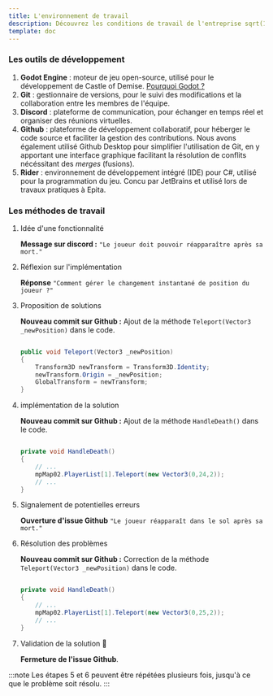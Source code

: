 ```yaml
---
title: L'environnement de travail
description: Découvrez les conditions de travail de l'entreprise sqrt(100), et comment nous avons mis en place un cadre de développement adapté à nos besoins.
template: doc
---
```


### Les outils de développement
1. **Godot Engine** : moteur de jeu open-source, utilisé pour le développement de Castle of Demise. [Pourquoi Godot ?](../pourquoi-godot/)
2. **Git** : gestionnaire de versions, pour le suivi des modifications et la collaboration entre les membres de l'équipe.
3. **Discord** : plateforme de communication, pour échanger en temps réel et organiser des réunions virtuelles.
4. **Github** : plateforme de développement collaboratif, pour héberger le code source et faciliter la gestion des contributions. Nous avons également utilisé Github Desktop pour simplifier l'utilisation de Git, en y apportant une interface graphique facilitant la résolution de conflits nécéssitant des *merges* (fusions).
5. **Rider** : environnement de développement intégré (IDE) pour C#, utilisé pour la programmation du jeu. Concu par JetBrains et utilisé lors de travaux pratiques à Epita.


### Les méthodes de travail
<Steps>

1. Idée d'une fonctionnalité

    **Message sur discord :** `"Le joueur doit pouvoir réapparaître après sa mort."`

2. Réflexion sur l'implémentation
    
    **Réponse** `"Comment gérer le changement instantané de position du joueur ?"`

3. Proposition de solutions
    
    **Nouveau commit sur Github :** Ajout de la méthode `Teleport(Vector3 _newPosition)` dans le code.
    ```csharp title="Player.cs"

    public void Teleport(Vector3 _newPosition)
    {
        Transform3D newTransform = Transform3D.Identity;
        newTransform.Origin = _newPosition;
        GlobalTransform = newTransform;
    }
    ```

4. implémentation de la solution

    **Nouveau commit sur Github :** Ajout de la méthode `HandleDeath()` dans le code.
    ```csharp title="HandleDeath.cs"

    private void HandleDeath()
    {
        // ...
        mpMap02.PlayerList[1].Teleport(new Vector3(0,24,2));
        // ...
    }
    ```

5. Signalement de potentielles erreurs
    
    **Ouverture d'issue Github** `"Le joueur réapparaît dans le sol après sa mort."`

6. Résolution des problèmes
    
     **Nouveau commit sur Github :** Correction de la méthode `Teleport(Vector3 _newPosition)` dans le code.
    ```csharp ins="25" title="HandleDeath.cs"
    
    private void HandleDeath()
    {
        // ...
        mpMap02.PlayerList[1].Teleport(new Vector3(0,25,2));
        // ...
    }
    ```

7. Validation de la solution 🎉
    
    **Fermeture de l'issue Github**.
</Steps>

:::note 
Les étapes 5 et 6 peuvent être répétées plusieurs fois, jusqu'à ce que le problème soit résolu.
:::